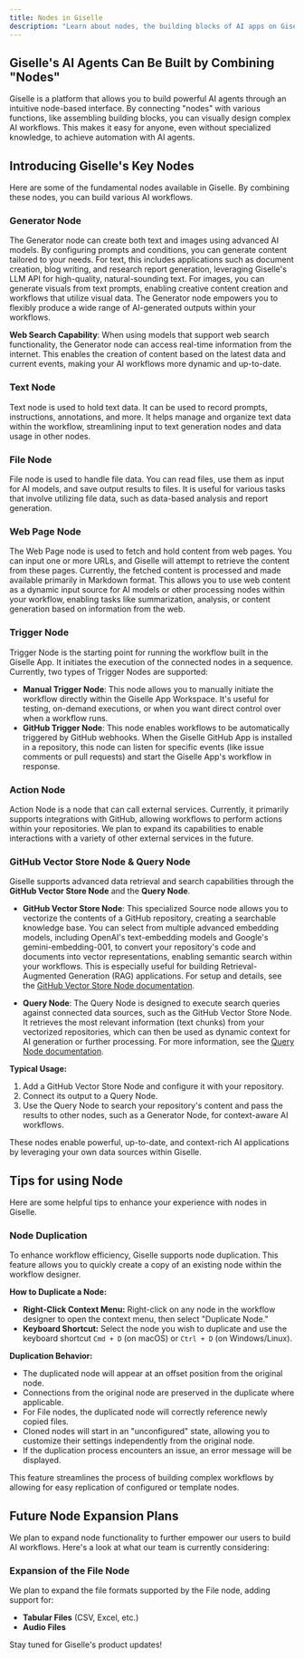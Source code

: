 ```yaml
---
title: Nodes in Giselle
description: "Learn about nodes, the building blocks of AI apps on Giselle. Connect nodes with various functions to visually design powerful AI workflows."
---
```


## Giselle's AI Agents Can Be Built by Combining "Nodes"

Giselle is a platform that allows you to build powerful AI agents through an intuitive node-based interface. By connecting "nodes" with various functions, like assembling building blocks, you can visually design complex AI workflows. This makes it easy for anyone, even without specialized knowledge, to achieve automation with AI agents.

## Introducing Giselle's Key Nodes

Here are some of the fundamental nodes available in Giselle. By combining these nodes, you can build various AI workflows.

### Generator Node

The Generator node can create both text and images using advanced AI models. By configuring prompts and conditions, you can generate content tailored to your needs. For text, this includes applications such as document creation, blog writing, and research report generation, leveraging Giselle's LLM API for high-quality, natural-sounding text. For images, you can generate visuals from text prompts, enabling creative content creation and workflows that utilize visual data. The Generator node empowers you to flexibly produce a wide range of AI-generated outputs within your workflows.

**Web Search Capability**: When using models that support web search functionality, the Generator node can access real-time information from the internet. This enables the creation of content based on the latest data and current events, making your AI workflows more dynamic and up-to-date.

### Text Node

Text node is used to hold text data. It can be used to record prompts, instructions, annotations, and more. It helps manage and organize text data within the workflow, streamlining input to text generation nodes and data usage in other nodes.

### File Node

File node is used to handle file data. You can read files, use them as input for AI models, and save output results to files. It is useful for various tasks that involve utilizing file data, such as data-based analysis and report generation.

### Web Page Node

The Web Page node is used to fetch and hold content from web pages. You can input one or more URLs, and Giselle will attempt to retrieve the content from these pages. Currently, the fetched content is processed and made available primarily in Markdown format. This allows you to use web content as a dynamic input source for AI models or other processing nodes within your workflow, enabling tasks like summarization, analysis, or content generation based on information from the web.

### Trigger Node

Trigger Node is the starting point for running the workflow built in the Giselle App. It initiates the execution of the connected nodes in a sequence. Currently, two types of Trigger Nodes are supported:

*   **Manual Trigger Node**: This node allows you to manually initiate the workflow directly within the Giselle App Workspace. It's useful for testing, on-demand executions, or when you want direct control over when a workflow runs.
*   **GitHub Trigger Node**: This node enables workflows to be automatically triggered by GitHub webhooks. When the Giselle GitHub App is installed in a repository, this node can listen for specific events (like issue comments or pull requests) and start the Giselle App's workflow in response.

### Action Node

Action Node is a node that can call external services. Currently, it primarily supports integrations with GitHub, allowing workflows to perform actions within your repositories. We plan to expand its capabilities to enable interactions with a variety of other external services in the future.

### GitHub Vector Store Node & Query Node

Giselle supports advanced data retrieval and search capabilities through the **GitHub Vector Store Node** and the **Query Node**.

- **GitHub Vector Store Node**: This specialized Source node allows you to vectorize the contents of a GitHub repository, creating a searchable knowledge base. You can select from multiple advanced embedding models, including OpenAI's text-embedding models and Google's gemini-embedding-001, to convert your repository's code and documents into vector representations, enabling semantic search within your workflows. This is especially useful for building Retrieval-Augmented Generation (RAG) applications. For setup and details, see the [GitHub Vector Store Node documentation](github-vector-store-node).

- **Query Node**: The Query Node is designed to execute search queries against connected data sources, such as the GitHub Vector Store Node. It retrieves the most relevant information (text chunks) from your vectorized repositories, which can then be used as dynamic context for AI generation or further processing. For more information, see the [Query Node documentation](query-node).

**Typical Usage:**
1. Add a GitHub Vector Store Node and configure it with your repository.
2. Connect its output to a Query Node.
3. Use the Query Node to search your repository's content and pass the results to other nodes, such as a Generator Node, for context-aware AI workflows.

These nodes enable powerful, up-to-date, and context-rich AI applications by leveraging your own data sources within Giselle.

## Tips for using Node

Here are some helpful tips to enhance your experience with nodes in Giselle.

### Node Duplication

To enhance workflow efficiency, Giselle supports node duplication. This feature allows you to quickly create a copy of an existing node within the workflow designer.

**How to Duplicate a Node:**

*   **Right-Click Context Menu:** Right-click on any node in the workflow designer to open the context menu, then select "Duplicate Node."
*   **Keyboard Shortcut:** Select the node you wish to duplicate and use the keyboard shortcut `Cmd + D` (on macOS) or `Ctrl + D` (on Windows/Linux).

**Duplication Behavior:**

*   The duplicated node will appear at an offset position from the original node.
*   Connections from the original node are preserved in the duplicate where applicable.
*   For File nodes, the duplicated node will correctly reference newly copied files.
*   Cloned nodes will start in an "unconfigured" state, allowing you to customize their settings independently from the original node.
*   If the duplication process encounters an issue, an error message will be displayed.

This feature streamlines the process of building complex workflows by allowing for easy replication of configured or template nodes.

## Future Node Expansion Plans

We plan to expand node functionality to further empower our users to build AI workflows. Here's a look at what our team is currently considering:

### Expansion of the File Node

We plan to expand the file formats supported by the File node, adding support for:

*   **Tabular Files** (CSV, Excel, etc.)
*   **Audio Files**

Stay tuned for Giselle's product updates!
